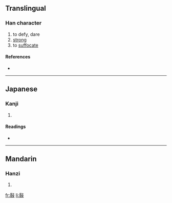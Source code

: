 ==Translingual==

===Han character===
{{Han char|rn=66|rad=攴|as=09|sn=13|four=7164<sub>7</sub>|canj=口日卜水 (RAYE)}}

# to defy, dare
# [[strong]]
# to [[suffocate]]

====References====
* {{Han ref|kx=0474.131|dkj=13318|dj=0827.250|hdz=21470.071|uh=656F|ud=25967|bh=DDBC|bd=56764}}

----

==Japanese==

===Kanji===
{{ja-kanji|grade=|rs=攴09}}

# {{defn|Japanese}}

====Readings====
* {{ja-readings|on=[[びん]] (bin), [[みん]] (min), [[こん]] (kon)|kun=[[おかす]] (okasu), [[つとめる]] (tsutomeru)}}

----

==Mandarin==

===Hanzi===
{{cmn-hanzi|pin=[[hūn]] ([[hun1]]), [[mín]] ([[min2]])|wg=hun<sup>1</sup>, min<sup>2</sup>}}

# {{defn|Mandarin}}

[[fr:敯]]
[[li:敯]]